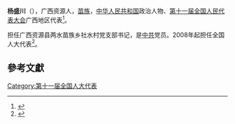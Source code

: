 '''杨盛川'''（{{bd|1946年||}}），广西资源人，[[苗族|苗族]]，[[中华人民共和国|中华人民共和国]]政治人物、[[第十一届全国人民代表大会|第十一届全国人民代表大会]]广西地区代表<ref>{{cite web|author=新华网|title=第十一届全国人大代表|url=http://news.xinhuanet.com/ziliao/2008-03/03/content_7708230.htm?node=36628|publisher=新华网|accessdate=2014-01-07|archive-date=2014-01-10|archive-url=https://web.archive.org/web/20140110211415/http://news.xinhuanet.com/ziliao/2008-03/03/content_7708230.htm?node=36628|dead-url=no}}</ref>。

担任广西资源县两水苗族乡社水村党支部书记，是[[中共|中共]]党员。2008年起担任全国人大代表<ref>{{cite news|title=全国人大代表信息-杨盛川|url= http://210.82.31.1:8084/delegate/viewDelegate.action?dbid=111975|accessdate=2013-04-05|newspaper=全国人大网|archive-url=https://web.archive.org/web/20140522075517/http://www.npc.gov.cn/delegate/viewDelegate.action?dbid=111975|archive-date=2014-05-22|dead-url=yes}}</ref>。

==參考文獻==
{{reflist}}
[[Category:第十一届全国人大代表|Category:第十一届全国人大代表]]